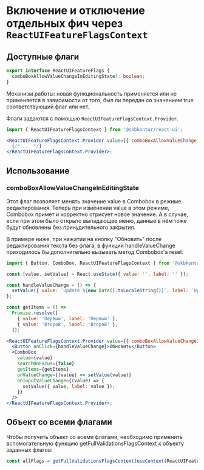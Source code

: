 
<Meta title="Information/Feature flags" />

# Включение и отключение отдельных фич через `ReactUIFeatureFlagsContext`

## Доступные флаги

```typescript static
export interface ReactUIFeatureFlags {
  comboBoxAllowValueChangeInEditingState?: boolean;
}
```

Механизм работы: новая функциональность применяется или не применяется в зависимости от того, был ли передан со значением true соответствующий флаг или нет.

Флаги задаются с помощью `ReactUIFeatureFlagsContext.Provider`.

```jsx static
import { ReactUIFeatureFlagsContext } from '@skbkontur/react-ui';

<ReactUIFeatureFlagsContext.Provider value={{ comboBoxAllowValueChangeInEditingState: true }}>
  {/* ... */}
</ReactUIFeatureFlagsContext.Provider>;
```

## Использование

### comboBoxAllowValueChangeInEditingState

Этот флаг позволяет менять значение value в Combobox в режиме редактирования. Теперь при изменении value в этом режиме, Combobox примет и корректно отрисует новое значение. А в случае, если при этом было открыто выпадающее меню, данные в нём тоже будут обновлены без принудительного закрытия.

В примере ниже, при нажатии на кнопку "Обновить" после редактирования текста без флага, в функции handleValueChange приходилось бы дополнительно вызывать метод Combobox'a reset.

```jsx harmony
import { Button, ComboBox, ReactUIFeatureFlagsContext } from '@skbkontur/react-ui';

const [value, setValue] = React.useState({ value: '', label: '' });

const handleValueChange = () => {
  setValue({ value: `Update ${new Date().toLocaleString()}`, label: `Update ${new Date().toLocaleString()}` });
};

const getItems = () =>
  Promise.resolve([
    { value: 'Первый', label: 'Первый' },
    { value: 'Второй', label: 'Второй' },
  ]);

<ReactUIFeatureFlagsContext.Provider value={{ comboBoxAllowValueChangeInEditingState: true }}>
  <Button onClick={handleValueChange}>Обновить</Button>
  <ComboBox
    value={value}
    searchOnFocus={false}
    getItems={getItems}
    onValueChange={(value) => setValue(value)}
    onInputValueChange={(value) => {
      setValue({ value, label: value });
    }}
  />
</ReactUIFeatureFlagsContext.Provider>;
```

## Объект со всеми флагами

Чтобы получить объект со всеми флагами, необходимо применить вспомогательную функцию getFullValidationsFlagsContext к объекту заданных флагов:

```typescript static
const allFlags = getFullValidationsFlagsContext(useContext(ReactUIFeatureFlagsContext));
```
